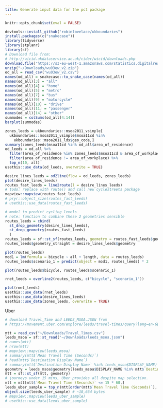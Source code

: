 ```yaml
---
title: Generate input data for the pct package
---
```


```r
knitr::opts_chunk$set(eval = FALSE)
```


```r
devtools::install_github("robinlovelace/ukboundaries")
install.packages(c("snakecase"))
library(tidyverse)
library(stplanr)
library(sf)
# Download file from:
# http://wicid.ukdataservice.ac.uk/cider/wicid/downloads.php
download.file("https://s3-eu-west-1.amazonaws.com/statistics.digitalresources.jisc.ac.uk/dkan/files/FLOW/wu03ew_v2/wu03ew_v2.zip", "~/Downloads/wu03ew_v2.zip")
unzip("~/Downloads/wu03ew_v2.zip")
od_all = read_csv("wu03ew_v2.csv")
names(od_all) = snakecase::to_snake_case(names(od_all))
names(od_all)[3] = "all"
names(od_all)[4] = "home"
names(od_all)[5] = "metro"
names(od_all)[7] = "bus"
names(od_all)[9] = "motorcycle"
names(od_all)[10] = "drive"
names(od_all)[11] = "passenger"
names(od_all)[14] = "other"
summodes = colSums(od_all[4:14])
barplot(summodes)

zones_leeds = ukboundaries::msoa2011_vsimple[
  ukboundaries::msoa2011_vsimple$msoa11cd %in%
    ukboundaries::msoa2011_lds$geo_code,] 
summary(zones_leeds$msoa11cd %in% od_all$area_of_residence)
od_leeds = od_all %>% 
  filter(area_of_residence %in% zones_leeds$msoa11cd & area_of_workplace %in% zones_leeds$msoa11cd) %>% 
  filter(area_of_residence != area_of_workplace) %>% 
  top_n(10, all)
usethis::use_data(od_leeds, overwrite = TRUE)
```

```r
desire_lines_leeds = od2line(flow = od_leeds, zones_leeds)
plot(desire_lines_leeds)
routes_fast_leeds = line2route(l = desire_lines_leeds)
# todo: replace with route() and call new cyclestreets package
mapview::mapview(routes_fast_leeds)
# pryr::object_size(routes_fast_leeds)
# usethis::use_data(routes_fast_leeds)
```

```r
# model to predict cycling levels
# note: function to combine these 2 geometries sensible
routes_leeds = cbind(
  st_drop_geometry(desire_lines_leeds),
  st_drop_geometry(routes_fast_leeds)
  )
routes_leeds = sf::st_sf(routes_leeds, geometry = routes_fast_leeds$geometry)
routes_leeds$geometry_straight = desire_lines_leeds$geometry

plot(routes_leeds)
mod1 = lm(formula = bicycle ~ all + length, data = routes_leeds)
routes_leeds$scenario_1 = predict(object = mod1, routes_leeds) * 2

plot(routes_leeds$bicycle, routes_leeds$scenario_1)

rnet_leeds = overline2(routes_leeds, c("bicycle", "scenario_1"))

plot(rnet_leeds)
usethis::use_data(rnet_leeds)
usethis::use_data(desire_lines_leeds)
usethis::use_data(zones_leeds, overwrite = TRUE)
```

Uber
```r
# download Travel_Time and LEEDS_MSOA.JSON from
# https://movement.uber.com/explore/leeds/travel-times/query?lang=en-GB&lat.=53.7892619&lng.=-1.6582168&z.=10.47&si=260&ti=145&ag=msoa&dt[tpb]=ALL_DAY&dt[wd;]=1,2,3,4,5,6,7&dt[dr][sd]=2018-01-01&dt[dr][ed]=2018-01-31&cd=&sa;=-1.5490774,53.8007554&sdn=Leeds,%20UK&ta;=&tdn=

mtt = read_csv("~/Downloads/Travel_Times.csv")
leeds_msoa = sf::st_read("~/Downloads/leeds_msoa.json")
# names(mtt)
# nrow(mtt)
# mapview::mapview(leeds_msoa)
# summary(mtt$`Mean Travel Time (Seconds)`)
# head(mtt$`Destination Display Name`)
# summary(mtt$`Destination Display Name` %in% leeds_msoa$DISPLAY_NAME)
geometry = leeds_msoa$geometry[leeds_msoa$DISPLAY_NAME %in% mtt$`Destination Display Name`] # subset based on mtt not msoa
mtt = sf::st_sf(mtt, geometry)
# journeys under 15 mins, Uber provides all despite map selection.
mtt = mtt[mtt$`Mean Travel Time (Seconds)` <= 15 * 60,]
leeds_uber_sample = top_n(mtt[order(mtt$`Mean Travel Time (Seconds)`), ], 10)
object.size(leeds_uber_sample) # ~18,664 bytes
# mapview::mapview(leeds_uber_sample)
# usethis::use_data(leeds_uber_sample)
```


